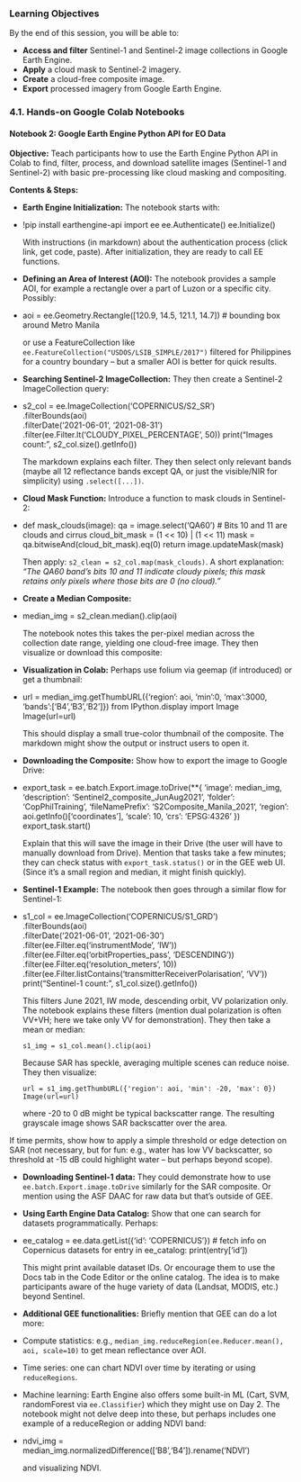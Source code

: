 ### Learning Objectives

By the end of this session, you will be able to:

*   **Access and filter** Sentinel-1 and Sentinel-2 image collections in Google Earth Engine.
*   **Apply** a cloud mask to Sentinel-2 imagery.
*   **Create** a cloud-free composite image.
*   **Export** processed imagery from Google Earth Engine.

### 4.1. Hands-on Google Colab Notebooks

#### Notebook 2: **Google Earth Engine Python API for EO Data**

**Objective:** Teach participants how to use the Earth Engine Python API
in Colab to find, filter, process, and download satellite images
(Sentinel-1 and Sentinel-2) with basic pre-processing like cloud masking
and compositing.

**Contents & Steps:**

- **Earth Engine Initialization:** The notebook starts with:

<!-- -->

- !pip install earthengine-api
      import ee
      ee.Authenticate()
      ee.Initialize()

  With instructions (in markdown) about the authentication process
  (click link, get code, paste). After initialization, they are ready to
  call EE functions.

<!-- -->

- **Defining an Area of Interest (AOI):** The notebook provides a sample
  AOI, for example a rectangle over a part of Luzon or a specific city.
  Possibly:

<!-- -->

- aoi = ee.Geometry.Rectangle([120.9, 14.5, 121.1, 14.7])  # bounding box around Metro Manila

  or use a FeatureCollection like
  `ee.FeatureCollection("USDOS/LSIB_SIMPLE/2017")` filtered for
  Philippines for a country boundary -- but a smaller AOI is better for
  quick results.

<!-- -->

- **Searching Sentinel-2 ImageCollection:** They then create a
  Sentinel-2 ImageCollection query:

<!-- -->

- s2_col = ee.ImageCollection('COPERNICUS/S2_SR') \
                 .filterBounds(aoi) \
                 .filterDate('2021-06-01', '2021-08-31') \
                 .filter(ee.Filter.lt('CLOUDY_PIXEL_PERCENTAGE', 50))
      print("Images count:", s2_col.size().getInfo())

  The markdown explains each filter. They then select only relevant
  bands (maybe all 12 reflectance bands except QA, or just the
  visible/NIR for simplicity) using `.select([...])`.

<!-- -->

- **Cloud Mask Function:** Introduce a function to mask clouds in
  Sentinel-2:

<!-- -->

- def mask_clouds(image):
          qa = image.select('QA60')
          # Bits 10 and 11 are clouds and cirrus
          cloud_bit_mask = (1 << 10) | (1 << 11)
          mask = qa.bitwiseAnd(cloud_bit_mask).eq(0)
          return image.updateMask(mask)

  Then apply: `s2_clean = s2_col.map(mask_clouds)`. A short explanation:
  *"The QA60 band's bits 10 and 11 indicate cloudy pixels; this mask
  retains only pixels where those bits are 0 (no cloud)."*

<!-- -->

- **Create a Median Composite:**

<!-- -->

- median_img = s2_clean.median().clip(aoi)

  The notebook notes this takes the per-pixel median across the
  collection date range, yielding one cloud-free image. They then
  visualize or download this composite:

<!-- -->

- **Visualization in Colab:** Perhaps use folium via geemap (if
  introduced) or get a thumbnail:

<!-- -->

- url = median_img.getThumbURL({'region': aoi, 'min':0, 'max':3000, 'bands':['B4','B3','B2']})
      from IPython.display import Image
      Image(url=url)

  This should display a small true-color thumbnail of the composite. The
  markdown might show the output or instruct users to open it.

<!-- -->

- **Downloading the Composite:** Show how to export the image to Google
  Drive:

<!-- -->

- export_task = ee.batch.Export.image.toDrive(**{
          'image': median_img,
          'description': 'Sentinel2_composite_JunAug2021',
          'folder': 'CopPhilTraining',
          'fileNamePrefix': 'S2Composite_Manila_2021',
          'region': aoi.getInfo()['coordinates'],
          'scale': 10,
          'crs': 'EPSG:4326'
      })
      export_task.start()

  Explain that this will save the image in their Drive (the user will
  have to manually download from Drive). Mention that tasks take a few
  minutes; they can check status with `export_task.status()` or in the
  GEE web UI. (Since it's a small region and median, it might finish
  quickly).

<!-- -->

- **Sentinel-1 Example:** The notebook then goes through a similar flow
  for Sentinel-1:

<!-- -->

- s1_col = ee.ImageCollection('COPERNICUS/S1_GRD') \
                 .filterBounds(aoi) \
                 .filterDate('2021-06-01', '2021-06-30') \
                 .filter(ee.Filter.eq('instrumentMode', 'IW')) \
                 .filter(ee.Filter.eq('orbitProperties_pass', 'DESCENDING')) \
                 .filter(ee.Filter.eq('resolution_meters', 10)) \
                 .filter(ee.Filter.listContains('transmitterReceiverPolarisation', 'VV'))
      print("Sentinel-1 count:", s1_col.size().getInfo())

  This filters June 2021, IW mode, descending orbit, VV polarization
  only. The notebook explains these filters (mention dual polarization
  is often VV+VH; here we take only VV for demonstration). They then
  take a mean or median:

      s1_img = s1_col.mean().clip(aoi)

  Because SAR has speckle, averaging multiple scenes can reduce noise.
  They then visualize:

      url = s1_img.getThumbURL({'region': aoi, 'min': -20, 'max': 0})
      Image(url=url)

  where -20 to 0 dB might be typical backscatter range. The resulting
  grayscale image shows SAR backscatter over the area.

If time permits, show how to apply a simple threshold or edge detection
on SAR (not necessary, but for fun: e.g., water has low VV backscatter,
so threshold at -15 dB could highlight water -- but perhaps beyond
scope).

- **Downloading Sentinel-1 data:** They could demonstrate how to use
  `ee.batch.Export.image.toDrive` similarly for the SAR composite. Or
  mention using the ASF DAAC for raw data but that's outside of GEE.

- **Using Earth Engine Data Catalog:** Show that one can search for
  datasets programmatically. Perhaps:

<!-- -->

- ee_catalog = ee.data.getList({'id': 'COPERNICUS'})  # fetch info on Copernicus datasets
      for entry in ee_catalog:
          print(entry['id'])

  This might print available dataset IDs. Or encourage them to use the
  Docs tab in the Code Editor or the online catalog. The idea is to make
  participants aware of the huge variety of data (Landsat, MODIS, etc.)
  beyond Sentinel.

<!-- -->

- **Additional GEE functionalities:** Briefly mention that GEE can do a
  lot more:

- Compute statistics: e.g.,
  `median_img.reduceRegion(ee.Reducer.mean(), aoi, scale=10)` to get
  mean reflectance over AOI.

- Time series: one can chart NDVI over time by iterating or using
  `reduceRegions`.

- Machine learning: Earth Engine also offers some built-in ML (Cart,
  SVM, randomForest via `ee.Classifier`) which they might use on Day 2.
  The notebook might not delve deep into these, but perhaps includes one
  example of a reduceRegion or adding NDVI band:

<!-- -->

- ndvi_img = median_img.normalizedDifference(['B8','B4']).rename('NDVI')

  and visualizing NDVI.